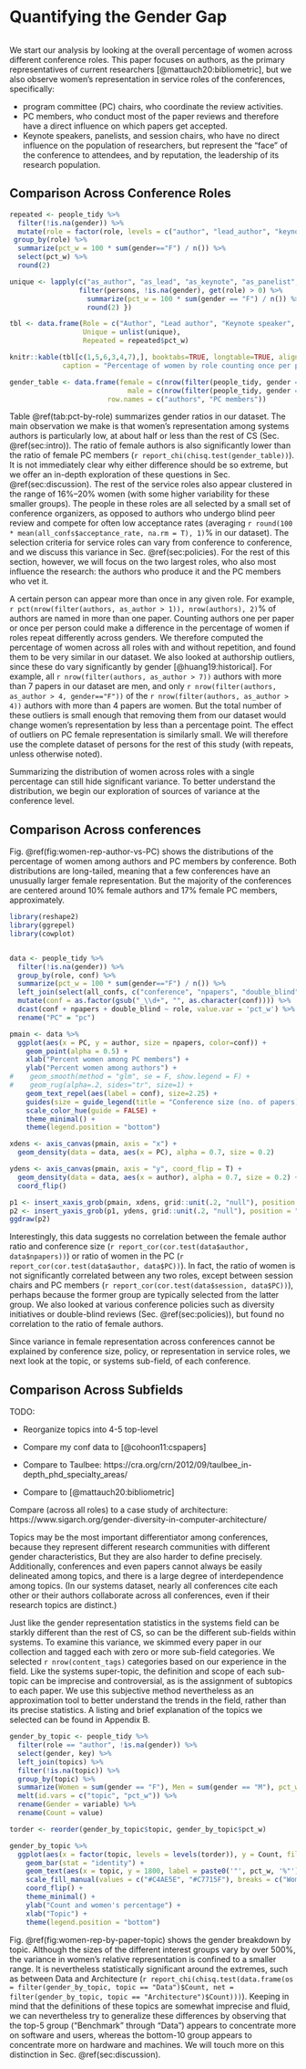 # Quantifying the Gender Gap {#sec:ratio}

```r
```

We start our analysis by looking at the overall percentage of women across different conference roles. This paper focuses on authors, as the primary representatives of current researchers [@mattauch20:bibliometric], but we also observe women's representation in service roles of the conferences, specifically:

 * program committee (PC) chairs, who coordinate the review activities.
 * PC members, who conduct most of the paper reviews and therefore have a direct influence on which papers get accepted.
 * Keynote speakers, panelists, and session chairs, who have no direct influence on the population of researchers, but represent the "face" of the conference to attendees, and by reputation, the leadership of its research population.

## Comparison Across Conference Roles

```r
repeated <- people_tidy %>%
  filter(!is.na(gender)) %>%
  mutate(role = factor(role, levels = c("author", "lead_author", "keynote", "panel", "chair", "pc", "session"))) %>%
 group_by(role) %>%
  summarize(pct_w = 100 * sum(gender=="F") / n()) %>%
  select(pct_w) %>%
  round(2)

unique <- lapply(c("as_author", "as_lead", "as_keynote", "as_panelist", "as_pc_chair", "as_pc", "as_session_chair"), function(role) {
                 filter(persons, !is.na(gender), get(role) > 0) %>%
                   summarize(pct_w = 100 * sum(gender == "F") / n()) %>%
                   round(2) })

tbl <- data.frame(Role = c("Author", "Lead author", "Keynote speaker", "Panelist", "PC chair", "PC member", "Session chair"),
                  Unique = unlist(unique),
                  Repeated = repeated$pct_w)

knitr::kable(tbl[c(1,5,6,3,4,7),], booktabs=TRUE, longtable=TRUE, align=c("r"),
             caption = "Percentage of women by role counting once per person (Unique) or once per appearance in role (Repeated).")

gender_table <- data.frame(female = c(nrow(filter(people_tidy, gender == "F", role == "author")), nrow(filter(people_tidy, gender == "F", role == "pc"))),
                             male = c(nrow(filter(people_tidy, gender == "M", role == "author")), nrow(filter(people_tidy, gender == "M", role == "pc"))),
                        row.names = c("authors", "PC members"))
```

Table \@ref(tab:pct-by-role) summarizes gender ratios in our dataset. The main observation we make is that women's representation among systems authors is particularly low, at about half or less than the rest of CS (Sec. \@ref(sec:intro)). The ratio of female authors is also significantly lower than the ratio of female PC members
(`r report_chi(chisq.test(gender_table))`).
It is not immediately clear why either difference should be so extreme, but we offer an in-depth exploration of these questions in Sec. \@ref(sec:discussion). The rest of the service roles also appear clustered in the range of 16%--20% women (with some higher variability for these smaller groups). The people in these roles are all selected by a small set of conference organizers, as opposed to authors who undergo blind peer review and compete for often low acceptance rates (averaging
`r round(100 * mean(all_confs$acceptance_rate, na.rm = T), 1)`%
in our dataset). The selection criteria for service roles can vary from conference to conference, and we discuss this variance in Sec. \@ref(sec:policies). For the rest of this section, however, we will focus on the two largest roles, who also most influence the research: the authors who produce it and the PC members who vet it.

A certain person can appear more than once in any given role. For example,
`r pct(nrow(filter(authors, as_author > 1)), nrow(authors), 2)`%
of authors are named in more than one paper. Counting authors one per paper or once per person could make a difference in the percentage of women if roles repeat differently across genders. We therefore computed the percentage of women across all roles with and without repetition, and found them to be very similar in our dataset. We also looked at authorship outliers, since these do vary significantly by gender [@huang19:historical]. For example, all
`r nrow(filter(authors, as_author > 7))`
authors with more than 7 papers in our dataset are men, and only
`r nrow(filter(authors, as_author > 4, gender=="F"))`
of the
`r nrow(filter(authors, as_author > 4))`
authors with more than 4 papers are women. But the total number of these outliers is small enough that removing them from our dataset would change women's representation by less than a percentage point. The effect of outliers on PC female representation is similarly small. We will therefore use the complete dataset of persons for the rest of this study (with repeats, unless otherwise noted).

Summarizing the distribution of women across roles with a single percentage can still hide significant variance. To better understand the distribution, we begin our exploration of sources of variance at the conference level.

## Comparison Across conferences

Fig. \@ref(fig:women-rep-author-vs-PC) shows the distributions of the percentage of women among authors and PC members by conference. Both distributions are long-tailed, meaning that a few conferences have an unusually larger female representation. But the majority of the conferences are centered around 10% female authors and 17% female PC members, approximately.

```r
library(reshape2)
library(ggrepel)
library(cowplot)


data <- people_tidy %>%
  filter(!is.na(gender)) %>%
  group_by(role, conf) %>%
  summarize(pct_w = 100 * sum(gender=="F") / n()) %>%
  left_join(select(all_confs, c("conference", "npapers", "double_blind")), by = c("conf" = "conference")) %>%
  mutate(conf = as.factor(gsub("_\\d+", "", as.character(conf)))) %>%
  dcast(conf + npapers + double_blind ~ role, value.var = 'pct_w') %>%
  rename("PC" = "pc")

pmain <- data %>%
  ggplot(aes(x = PC, y = author, size = npapers, color=conf)) +
    geom_point(alpha = 0.5) +
    xlab("Percent women among PC members") +
    ylab("Percent women among authors") +
#    geom_smooth(method = "glm", se = F, show.legend = F) +
#    geom_rug(alpha=.2, sides="tr", size=1) +
    geom_text_repel(aes(label = conf), size=2.25) +
    guides(size = guide_legend(title = "Conference size (no. of papers)")) +
    scale_color_hue(guide = FALSE) +
    theme_minimal() +
    theme(legend.position = "bottom")

xdens <- axis_canvas(pmain, axis = "x") +
  geom_density(data = data, aes(x = PC), alpha = 0.7, size = 0.2)

ydens <- axis_canvas(pmain, axis = "y", coord_flip = T) +
  geom_density(data = data, aes(x = author), alpha = 0.7, size = 0.2) +
  coord_flip()

p1 <- insert_xaxis_grob(pmain, xdens, grid::unit(.2, "null"), position = "top")
p2 <- insert_yaxis_grob(p1, ydens, grid::unit(.2, "null"), position = "right")
ggdraw(p2)
```


Interestingly, this data suggests no correlation between the female author ratio and conference size
(`r report_cor(cor.test(data$author, data$npapers))`)
or ratio of women in the PC
(`r report_cor(cor.test(data$author, data$PC))`).
In fact, the ratio of women is not significantly correlated between any two roles, except between session chairs and PC members
(`r report_cor(cor.test(data$session, data$PC))`),
perhaps because the former group are typically selected from the latter group. We also looked at various conference policies such as diversity initiatives or double-blind reviews (Sec. \@ref(sec:policies)), but found no correlation to the ratio of female authors.

Since variance in female representation across conferences cannot be explained by conference size, policy, or representation in service roles, we next look at the topic, or systems sub-field, of each conference. 

## Comparison Across Subfields {#subsec:subfield-comparison}

TODO:

* Reorganize topics into 4-5 top-level

* Compare my conf data to [@cohoon11:cspapers]

* Compare to Taulbee: https://cra.org/crn/2012/09/taulbee_in-depth_phd_specialty_areas/

* Compare to [@mattauch20:bibliometric]

Compare (across all roles) to a case study of architecture: https://www.sigarch.org/gender-diversity-in-computer-architecture/

Topics may be the most important differentiator among conferences, because they represent different research communities with different gender characteristics, But they are also harder to define precisely. Additionally, conferences and even papers cannot always be easily delineated among topics, and there is a large degree of interdependence among topics. (In our systems dataset, nearly all conferences cite each other or their authors collaborate across all conferences, even if their research topics are distinct.)

Just like the gender representation statistics in the systems field can be starkly different than the rest of CS, so can be the different sub-fields within systems. To examine this variance, we skimmed every paper in our collection and tagged each with zero or more sub-field categories. We selected `r nrow(content_tags)` categories based on our experience in the field. Like the systems super-topic, the definition and scope of each sub-topic can be imprecise and controversial, as is the assignment of subtopics to each paper. We use this subjective method nevertheless as an approximation tool to better understand the trends in the field, rather than its precise statistics. A listing and brief explanation of the topics we selected can be found in Appendix B.

```r
gender_by_topic <- people_tidy %>%
  filter(role == "author", !is.na(gender)) %>%
  select(gender, key) %>%
  left_join(topics) %>%
  filter(!is.na(topic)) %>%
  group_by(topic) %>%
  summarize(Women = sum(gender == "F"), Men = sum(gender == "M"), pct_w = round(100 * sum(gender == "F") / n(), 2)) %>%
  melt(id.vars = c("topic", "pct_w")) %>%
  rename(Gender = variable) %>%
  rename(Count = value)

torder <- reorder(gender_by_topic$topic, gender_by_topic$pct_w)

gender_by_topic %>%
  ggplot(aes(x = factor(topic, levels = levels(torder)), y = Count, fill = forcats::fct_rev(Gender))) +
    geom_bar(stat = "identity") +
    geom_text(aes(x = topic, y = 1800, label = paste0('"', pct_w, '%"')), parse = TRUE) +
    scale_fill_manual(values = c("#C4AE5E", "#C7715F"), breaks = c("Women", "Men"), name = "Gender") +
    coord_flip() +
    theme_minimal() +
    ylab("Count and women's percentage") +
    xlab("Topic") +
    theme(legend.position = "bottom")
```

Fig. \@ref(fig:women-rep-by-paper-topic) shows the gender breakdown by topic. Although the sizes of the different interest groups vary by over 500%, the variance in women's relative representation is confined to a smaller range. It is nevertheless statistically significant around the extremes, such as between Data and Architecture 
(`r report_chi(chisq.test(data.frame(os = filter(gender_by_topic, topic == "Data")$Count, net = filter(gender_by_topic, topic == "Architecture")$Count)))`).
Keeping in mind that the definitions of these topics are somewhat imprecise and fluid, we can nevertheless try to generalize these differences by observing that the top-5 group ("Benchmark" through "Data") appears to concentrate more on software and users, whereas the bottom-10 group appears to concentrate more on hardware and machines. We will touch more on this distinction in Sec. \@ref(sec:discussion).

